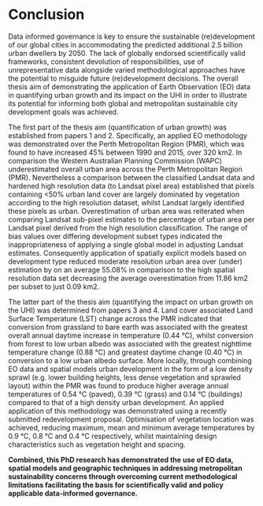 # Conclusion

Data informed governance is key to ensure the sustainable (re)development of our global cities in accommodating the predicted additional 2.5 billion urban dwellers by 2050. The lack of globally endorsed scientifically valid frameworks, consistent devolution of responsibilities, use of unrepresentative data alongside varied methodological approaches have the potential to misguide future (re)development decisions. The overall thesis aim of demonstrating the application of Earth Observation (EO) data in quantifying urban growth and its impact on the UHI in order to illustrate its potential for informing both global and metropolitan sustainable city development goals was achieved.  

The first part of the thesis aim (quantification of urban growth) was established from papers 1 and 2. Specifically, an applied EO methodology was demonstrated over the Perth Metropolitan Region (PMR), which was found to have increased 45% between 1990 and 2015, over 320 km2. In comparison the Western Australian Planning Commission (WAPC) underestimated overall urban area across the Perth Metropolitan Region (PMR). Nevertheless a comparison between the classified Landsat data and hardened high resolution data (to Landsat pixel area) established that pixels containing <50% urban land cover are largely dominated by vegetation according to the high resolution dataset, whilst Landsat largely identified these pixels as urban. Overestimation of urban area was reiterated when comparing Landsat sub-pixel estimates to the percentage of urban area per Landsat pixel derived from the high resolution classification. The range of bias values over differing development subset types indicated the inappropriateness of applying a single global model in adjusting Landsat estimates. Consequently application of spatially explicit models based on development type reduced moderate resolution urban area over (under) estimation by on an average 55.08% in comparison to the high spatial resolution data set decreasing the average overestimation from 11.86 km2 per subset to just 0.09 km2. 

The latter part of the thesis aim (quantifying the impact on urban growth on the UHI) was determined from papers 3 and 4. Land cover associated Land Surface Temperature (LST) change across the PMR indicated that conversion from grassland to bare earth was associated with the greatest overall annual daytime increase in temperature (0.44 °C), whilst conversion from forest to low urban albedo was associated with the greatest nighttime temperature change (0.88 °C) and greatest daytime change (0.40 °C) in conversion to a low urban albedo surface. More locally, through combining EO data and spatial models urban development in the form of a low density sprawl (e.g. lower building heights, less dense vegetation and sprawled layout) within the PMR was found to produce higher average annual temperatures of 0.54 °C (paved), 0.39 °C (grass) and 0.14 °C (buildings) compared to that of a high density urban development. An applied application of this methodology was demonstrated using a recently submitted redevelopment proposal. Optimisation of vegetation location was achieved, reducing maximum, mean and minimum average temperatures by 0.9 °C, 0.8 °C and 0.4 °C respectively, whilst maintaining design characteristics such as vegetation height and spacing. 

**Combined, this PhD research has demonstrated the use of EO data, spatial models and geographic techniques in addressing metropolitan sustainability concerns through overcoming current methodological limitations facilitating the basis for scientifically valid and policy applicable data-informed governance. **

